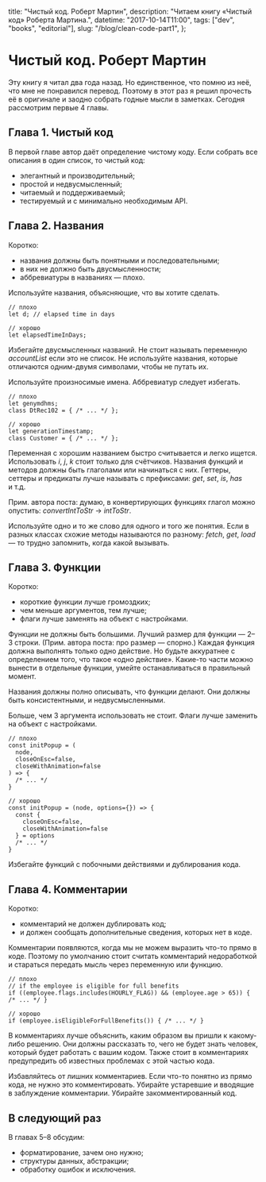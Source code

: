   title: "Чистый код. Роберт Мартин",
  description: "Читаем книгу «Чистый код» Роберта Мартина.",
  datetime: "2017-10-14T11:00",
  tags: ["dev", "books", "editorial"],
  slug: "/blog/clean-code-part1",
};

# Чистый код. Роберт Мартин

Эту книгу я читал два года назад. Но единственное, что помню из неё, что мне не понравился перевод. Поэтому в этот раз я решил прочесть её в оригинале и заодно собрать годные мысли в заметках. Сегодня рассмотрим первые 4 главы.

## Глава 1. Чистый код

В первой главе автор даёт определение чистому коду. Если собрать все описания в один список, то чистый код:

- элегантный и производительный;
- простой и недвусмысленный;
- читаемый и поддерживаемый;
- тестируемый и с минимально необходимым API.

## Глава 2. Названия

Коротко:

- названия должны быть понятными и последовательными;
- в них не должно быть двусмысленности;
- аббревиатуры в названиях — плохо.

Используйте названия, объясняющие, что вы хотите сделать.

```
// плохо
let d; // elapsed time in days

// хорошо
let elapsedTimeInDays;
```

Избегайте двусмысленных названий. Не стоит называть переменную _accountList_ если это не список. Не используйте названия, которые отличаются одним-двумя символами, чтобы не путать их.

Используйте произносимые имена. Аббревиатур следует избегать.

```
// плохо
let genymdhms;
class DtRec102 = { /* ... */ };

// хорошо
let generationTimestamp;
class Customer = { /* ... */ };
```

Переменная с хорошим названием быстро считывается и легко ищется. Использовать _i_, _j_, _k_ стоит только для счётчиков. Названия функций и методов должны быть глаголами или начинаться с них. Геттеры, сеттеры и предикаты лучше называть с префиксами: _get_, _set_, _is_, _has_ <nobr>и т.д.</nobr>

Прим. автора поста: думаю, в конвертирующих функциях глагол можно опустить: <nobr>_convertIntToStr_ →</nobr> _intToStr_.

Используйте одно и то же слово для одного и того же понятия. Если в разных классах схожие методы называются по разному: _fetch_, _get_, _load_ — то трудно запомнить, когда какой вызывать.

## Глава 3. Функции

Коротко:

- короткие функции лучше громоздких;
- чем меньше аргументов, тем лучше;
- флаги лучше заменять на объект с настройками.

Функции не должны быть большими. Лучший размер для функции — 2–3 строки. (Прим. автора поста: про размер — спорно.) Каждая функция должна выполнять только одно действие. Но будьте аккуратнее с определением того, что такое «одно действие». Какие-то части можно вынести в отдельные функции, умейте останавливаться в правильный момент.

Названия должны полно описывать, что функции делают. Они должны быть консистентными, и недвусмысленными.

Больше, чем 3 аргумента использовать не стоит. Флаги лучше заменить на объект с настройками.

```
// плохо
const initPopup = (
  node,
  closeOnEsc=false,
  closeWithAnimation=false
) => {
  /* ... */
}

// хорошо
const initPopup = (node, options={}) => {
  const {
    closeOnEsc=false,
    closeWithAnimation=false
  } = options
  /* ... */
}
```

Избегайте функций с побочными действиями и дублирования кода.

## Глава 4. Комментарии

Коротко:

- комментарий не должен дублировать код;
- и должен сообщать дополнительные сведения, которых нет в коде.

Комментарии появляются, когда мы не можем выразить что-то прямо в коде. Поэтому по умолчанию стоит считать комментарий недоработкой и стараться передать мысль через переменную или функцию.

```
// плохо
// if the employee is eligible for full benefits
if ((employee.flags.includes(HOURLY_FLAG)) && (employee.age > 65)) { /* ... */ }

// хорошо
if (employee.isEligibleForFullBenefits()) { /* ... */ }
```

В комментариях лучше объяснить, каким образом вы пришли к какому-либо решению. Они должны рассказать то, чего не будет знать человек, который будет работать с вашим кодом. Также стоит в комментариях предупредить об известных проблемах с этой частью кода.

Избавляйтесь от лишних комментариев. Если что-то понятно из прямо кода, не нужно это комментировать. Убирайте устаревшие и вводящие в заблуждение комментарии. Убирайте закомментированный код.

## В следующий раз

В главах 5–8 обсудим:

- форматирование, зачем оно нужно;
- структуры данных, абстракции;
- обработку ошибок и исключения.
